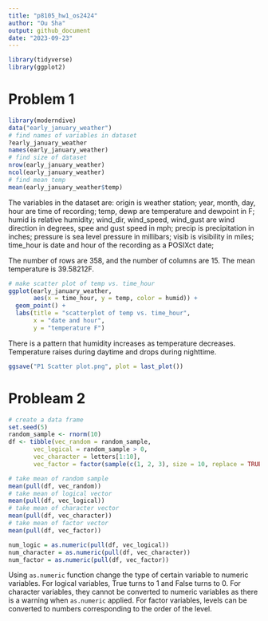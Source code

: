```yaml
---
title: "p8105_hw1_os2424"
author: "Ou Sha"
output: github_document
date: "2023-09-23"
---
```


```r
library(tidyverse)
library(ggplot2)
```

# Problem 1
```r
library(moderndive)
data("early_january_weather")
# find names of variables in dataset
?early_january_weather
names(early_january_weather)
# find size of dataset
nrow(early_january_weather)
ncol(early_january_weather)
# find mean temp
mean(early_january_weather$temp)
```
The variables in the dataset are:
origin is weather station;
year, month, day, hour are time of recording;
temp, dewp are temperature and dewpoint in F; 
humid is relative humidity;
wind_dir, wind_speed, wind_gust are wind direction in degrees, spee and gust speed in mph;
precip is precipitation in inches;
pressure is sea level pressure in millibars;
visib is visibility in miles;
time_hour is date and hour of the recording as a POSIXct date; 

The number of rows are 358, and the number of columns are 15.
The mean temperature is 39.58212F.

```r
# make scatter plot of temp vs. time_hour
ggplot(early_january_weather, 
       aes(x = time_hour, y = temp, color = humid)) +
  geom_point() +
  labs(title = "scatterplot of temp vs. time_hour",
       x = "date and hour",
       y = "temperature F")
```
There is a pattern that humidity increases as temperature decreases. Temperature raises during daytime and drops during nighttime. 

```r
ggsave("P1 Scatter plot.png", plot = last_plot())
```

# Probleam 2
```r
# create a data frame
set.seed(5)
random_sample <- rnorm(10)
df <- tibble(vec_random = random_sample, 
       vec_logical = random_sample > 0,
       vec_character = letters[1:10],
       vec_factor = factor(sample(c(1, 2, 3), size = 10, replace = TRUE)))

```

```r
# take mean of random sample
mean(pull(df, vec_random))
# take mean of logical vector
mean(pull(df, vec_logical))
# take mean of character vector
mean(pull(df, vec_character))
# take mean of factor vector
mean(pull(df, vec_factor))
```

```r
num_logic = as.numeric(pull(df, vec_logical))
num_character = as.numeric(pull(df, vec_character))
num_factor = as.numeric(pull(df, vec_factor))
```
Using `as.numeric` function change the type of certain variable to numeric variables. For logical variables, True turns to 1 and False turns to 0. For character variables, they cannot be converted to numeric variables as there is a warning when `as.numeric` applied. For factor variables, levels can be converted to numbers corresponding to the order of the level. 